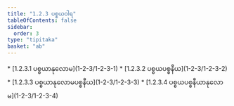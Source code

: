 ```yaml
---
title: "1.2.3 ပစ္စယဝါရ"
tableOfContents: false
sidebar:
  order: 3
type: "tipitaka"
basket: "ab"
---
```



<DynamicBreadcrumb />



<TableOfContents>
* [1.2.3.1 ပစ္စယာနုလောမ](1-2-3/1-2-3-1)
* [1.2.3.2 ပစ္စယပစ္စနီယ](1-2-3/1-2-3-2)
* [1.2.3.3 ပစ္စယာနုလောမပစ္စနီယ](1-2-3/1-2-3-3)
* [1.2.3.4 ပစ္စယပစ္စနီယာနုလောမ](1-2-3/1-2-3-4)
</TableOfContents>